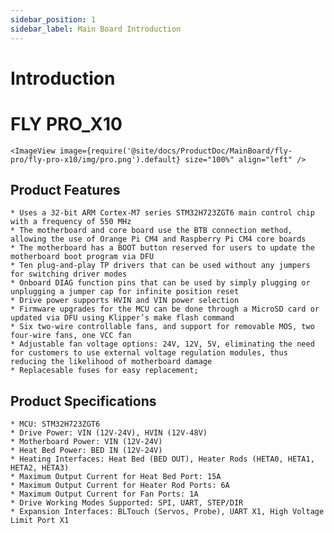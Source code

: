 ```yaml
---
sidebar_position: 1
sidebar_label: Main Board Introduction
---
```




# Introduction

# FLY PRO_X10


    <ImageView image={require('@site/docs/ProductDoc/MainBoard/fly-pro/fly-pro-x10/img/pro.png').default} size="100%" align="left" />

## Product Features

    * Uses a 32-bit ARM Cortex-M7 series STM32H723ZGT6 main control chip with a frequency of 550 MHz
    * The motherboard and core board use the BTB connection method, allowing the use of Orange Pi CM4 and Raspberry Pi CM4 core boards
    * The motherboard has a BOOT button reserved for users to update the motherboard boot program via DFU
    * Ten plug-and-play TP drivers that can be used without any jumpers for switching driver modes
    * Onboard DIAG function pins that can be used by simply plugging or unplugging a jumper cap for infinite position reset
    * Drive power supports HVIN and VIN power selection
    * Firmware upgrades for the MCU can be done through a MicroSD card or updated via DFU using Klipper’s make flash command
    * Six two-wire controllable fans, and support for removable MOS, two four-wire fans, one VCC fan
    * Adjustable fan voltage options: 24V, 12V, 5V, eliminating the need for customers to use external voltage regulation modules, thus reducing the likelihood of motherboard damage
    * Replacesable fuses for easy replacement;

## Product Specifications

    * MCU: STM32H723ZGT6
    * Drive Power: VIN (12V-24V), HVIN (12V-48V)
    * Motherboard Power: VIN (12V-24V)
    * Heat Bed Power: BED IN (12V-24V)
    * Heating Interfaces: Heat Bed (BED OUT), Heater Rods (HETA0, HETA1, HETA2, HETA3)
    * Maximum Output Current for Heat Bed Port: 15A
    * Maximum Output Current for Heater Rod Ports: 6A
    * Maximum Output Current for Fan Ports: 1A
    * Drive Working Modes Supported: SPI, UART, STEP/DIR
    * Expansion Interfaces: BLTouch (Servos, Probe), UART X1, High Voltage Limit Port X1


